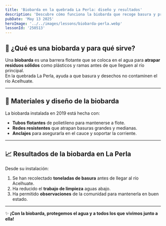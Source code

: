 ---
title: 'Biobarda en la quebrada La Perla: diseño y resultados'
description: 'Descubre cómo funciona la biobarda que recoge basura y protege el agua en la quebrada La Perla.'
pubDate: 'May 13 2025'
heroImage: '../../images/lessons/biobarda-perla.webp'
lessonId: '250513'
---


## 🛑 ¿Qué es una biobarda y para qué sirve?

Una **biobarda** es una barrera flotante que se coloca en el agua para **atrapar residuos sólidos** como plásticos y ramas antes de que lleguen al río principal.  
En la quebrada La Perla, ayuda a que basura y desechos no contaminen el río Acelhuate.

<Question  
    client:load  
    lessonId={lessonData.lessonId}  
    questionData={lessonData.questions[0]}  
/>

---

## 🧱 Materiales y diseño de la biobarda

La biobarda instalada en 2019 está hecha con:  
- **Tubos flotantes** de polietileno para mantenerse a flote.  
- **Redes resistentes** que atrapan basuras grandes y medianas.  
- **Anclajes** para asegurarla en el cauce y soportar la corriente.

<Question  
    client:load  
    lessonId={lessonData.lessonId}  
    questionData={lessonData.questions[1]}  
/>

---

## 📈 Resultados de la biobarda en La Perla

Desde su instalación:  
1. Se han recolectado **toneladas de basura** antes de llegar al río Acelhuate.  
2. Ha reducido el **trabajo de limpieza** aguas abajo.  
3. Ha permitido **observaciones** de la comunidad para mantenerla en buen estado.

<Question  
    client:load  
    lessonId={lessonData.lessonId}  
    questionData={lessonData.questions[2]}  
/>

---

<LessonForms  
    client:load  
    lessonId={lessonData.lessonId}  
    formsUrl={lessonData.formsUrl}  
    totalQuestions={lessonData.questions.length}  
/>

✨ **¡Con la biobarda, protegemos el agua y a todos los que vivimos junto a ella!**  
